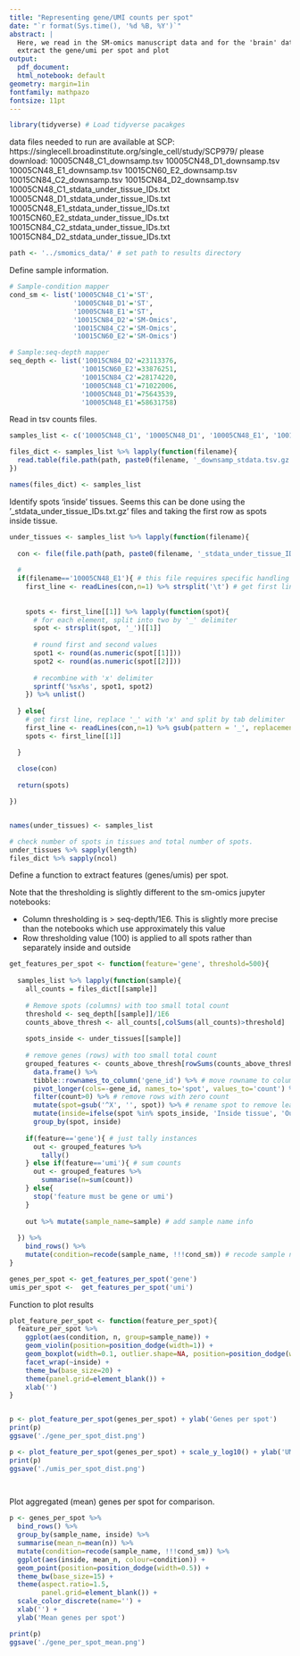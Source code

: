 ```yaml
---
title: "Representing gene/UMI counts per spot"
date: "`r format(Sys.time(), '%d %B, %Y')`"
abstract: | 
  Here, we read in the SM-omics manuscript data and for the 'brain' data,
  extract the gene/umi per spot and plot
output:
  pdf_document:
  html_notebook: default
geometry: margin=1in
fontfamily: mathpazo
fontsize: 11pt
---
```



```r
library(tidyverse) # Load tidyverse pacakges
```

data files needed to run are available at SCP: https://singlecell.broadinstitute.org/single_cell/study/SCP979/
please download:
10005CN48_C1_downsamp.tsv
10005CN48_D1_downsamp.tsv
10005CN48_E1_downsamp.tsv
10015CN60_E2_downsamp.tsv
10015CN84_C2_downsamp.tsv
10015CN84_D2_downsamp.tsv
10005CN48_C1_stdata_under_tissue_IDs.txt
10005CN48_D1_stdata_under_tissue_IDs.txt
10005CN48_E1_stdata_under_tissue_IDs.txt
10015CN60_E2_stdata_under_tissue_IDs.txt
10015CN84_C2_stdata_under_tissue_IDs.txt
10015CN84_D2_stdata_under_tissue_IDs.txt
```r
path <- '../smomics_data/' # set path to results directory
```

Define sample information.
```r
# Sample-condition mapper
cond_sm <- list('10005CN48_C1'='ST',
                '10005CN48_D1'='ST',
                '10005CN48_E1'='ST',
                '10015CN84_D2'='SM-Omics',
                '10015CN84_C2'='SM-Omics',
                '10015CN60_E2'='SM-Omics')

# Sample:seq-depth mapper
seq_depth <- list('10015CN84_D2'=23113376,
                  '10015CN60_E2'=33876251,
                  '10015CN84_C2'=28174220,
                  '10005CN48_C1'=71022006,
                  '10005CN48_D1'=75643539,
                  '10005CN48_E1'=58631758)
```

Read in tsv counts files.
```r
samples_list <- c('10005CN48_C1', '10005CN48_D1', '10005CN48_E1', '10015CN84_D2', '10015CN84_C2', '10015CN60_E2')

files_dict <- samples_list %>% lapply(function(filename){
  read.table(file.path(path, paste0(filename, '_downsamp_stdata.tsv.gz')), row.names=1) %>% t()
})

names(files_dict) <- samples_list
```


Identify spots 'inside' tissues. Seems this can be done using the '_stdata_under_tissue_IDs.txt.gz' files and
taking the first row as spots inside tissue.
```r
under_tissues <- samples_list %>% lapply(function(filename){
  
  con <- file(file.path(path, paste0(filename, '_stdata_under_tissue_IDs.txt.gz')),"r")
  
  #
  if(filename=='10005CN48_E1'){ # this file requires specific handling
    first_line <- readLines(con,n=1) %>% strsplit('\t') # get first line and split by tab delimiter
    
    
    spots <- first_line[[1]] %>% lapply(function(spot){
      # for each element, split into two by '_' delimiter
      spot <- strsplit(spot, '_')[[1]]
      
      # round first and second values
      spot1 <- round(as.numeric(spot[[1]]))
      spot2 <- round(as.numeric(spot[[2]]))
      
      # recombine with 'x' delimiter
      sprintf('%sx%s', spot1, spot2)
    }) %>% unlist()
  
  } else{
    # get first line, replace '_' with 'x' and split by tab delimiter
    first_line <- readLines(con,n=1) %>% gsub(pattern = '_', replacement = 'x') %>% strsplit('\t')
    spots <- first_line[[1]]

  }
  
  close(con)
  
  return(spots)

})


names(under_tissues) <- samples_list

# check number of spots in tissues and total number of spots.
under_tissues %>% sapply(length)
files_dict %>% sapply(ncol)

```

Define a function to extract features (genes/umis) per spot.

Note that the thresholding is slightly different to the sm-omics jupyter notebooks:

- Column thresholding is > seq-depth/1E6. This is slightly more precise than the notebooks which
use approximately this value
- Row thresholding value (100) is applied to all spots rather than separately inside and outside 
```r
get_features_per_spot <- function(feature='gene', threshold=500){
  
  samples_list %>% lapply(function(sample){
    all_counts = files_dict[[sample]]
  
    # Remove spots (columns) with too small total count
    threshold <- seq_depth[[sample]]/1E6
    counts_above_thresh <- all_counts[,colSums(all_counts)>threshold]
  
    spots_inside <- under_tissues[[sample]]
    
    # remove genes (rows) with too small total count
    grouped_features <- counts_above_thresh[rowSums(counts_above_thresh)>threshold,] %>%
      data.frame() %>%
      tibble::rownames_to_column('gene_id') %>% # move rowname to column to preserve
      pivot_longer(cols=-gene_id, names_to='spot', values_to='count') %>% # pivot into longer form
      filter(count>0) %>% # remove rows with zero count
      mutate(spot=gsub('^X', '', spot)) %>% # rename spot to remove leading 'X' from data.frame column conversion
      mutate(inside=ifelse(spot %in% spots_inside, 'Inside tissue', 'Outside tissue')) %>% # add 'inside' column
      group_by(spot, inside)
    
    if(feature=='gene'){ # just tally instances
      out <- grouped_features %>%
        tally()
    } else if(feature=='umi'){ # sum counts
      out <- grouped_features %>%
        summarise(n=sum(count))
    } else{
      stop('feature must be gene or umi')
    }
    
    out %>% mutate(sample_name=sample) # add sample name info
    
  }) %>%
    bind_rows() %>%
    mutate(condition=recode(sample_name, !!!cond_sm)) # recode sample name to make condition column
}

genes_per_spot <- get_features_per_spot('gene')
umis_per_spot <-  get_features_per_spot('umi')

```

Function to plot results
```r

plot_feature_per_spot <- function(feature_per_spot){
  feature_per_spot %>%
    ggplot(aes(condition, n, group=sample_name)) +
    geom_violin(position=position_dodge(width=1)) +
    geom_boxplot(width=0.1, outlier.shape=NA, position=position_dodge(width=1)) +
    facet_wrap(~inside) +
    theme_bw(base_size=20) +
    theme(panel.grid=element_blank()) +
    xlab('')
}


p <- plot_feature_per_spot(genes_per_spot) + ylab('Genes per spot')
print(p)
ggsave('./gene_per_spot_dist.png')

p <- plot_feature_per_spot(genes_per_spot) + scale_y_log10() + ylab('UMIs per spot')
print(p)
ggsave('./umis_per_spot_dist.png')

  

```

Plot aggregated (mean) genes per spot for comparison.
```r
p <- genes_per_spot %>%
  bind_rows() %>%
  group_by(sample_name, inside) %>%
  summarise(mean_n=mean(n)) %>%
  mutate(condition=recode(sample_name, !!!cond_sm)) %>%
  ggplot(aes(inside, mean_n, colour=condition)) +
  geom_point(position=position_dodge(width=0.5)) +
  theme_bw(base_size=15) +
  theme(aspect.ratio=1.5, 
        panel.grid=element_blank()) +
  scale_color_discrete(name='') +
  xlab('') +
  ylab('Mean genes per spot')

print(p)
ggsave('./gene_per_spot_mean.png')



  
```
